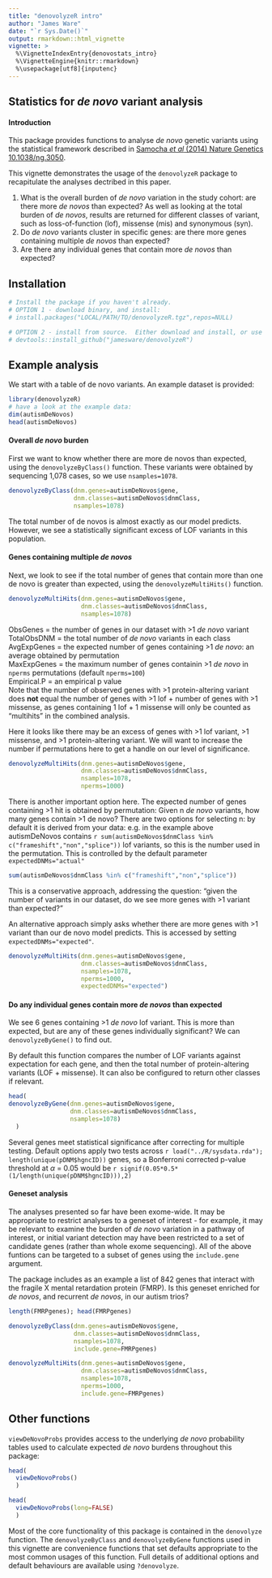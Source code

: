 ```yaml
---
title: "denovolyzeR intro"
author: "James Ware"
date: "`r Sys.Date()`"
output: rmarkdown::html_vignette
vignette: >
  %\VignetteIndexEntry{denovostats_intro}
  %\VignetteEngine{knitr::rmarkdown}
  %\usepackage[utf8]{inputenc}
---
```


## Statistics for *de novo* variant analysis

#### Introduction

This package provides functions to analyse *de novo* genetic variants using the statistical framework described in [Samocha *et al* (2014) Nature Genetics 10.1038/ng.3050](http://www.nature.com/doifinder/10.1038/ng.3050).

This vignette demonstrates the usage of the `denovolyzeR` package to recapitulate the analyses dectribed in this paper.

1. What is the overall burden of *de novo* variation in the study cohort: are there more *de novos* than expected?
  As well as looking at the total burden of *de novos*, results are returned for different classes of variant, such as loss-of-function (lof), missense (mis) and synonymous (syn).
2. Do *de novo* variants cluster in specific genes: are there more genes containing multiple *de novos* than expected?
3. Are there any individual genes that contain more *de novos* than expected?

## Installation
``` r
# Install the package if you haven't already.
# OPTION 1 - download binary, and install:
# install.packages("LOCAL/PATH/TO/denovolyzeR.tgz",repos=NULL)  

# OPTION 2 - install from source.  Either download and install, or use devtools:
# devtools::install_github("jamesware/denovolyzeR")
```

## Example analysis

We start with a table of de novo variants. An example dataset is provided:

``` r
library(denovolyzeR)
# have a look at the example data:
dim(autismDeNovos)
head(autismDeNovos)
```

#### Overall *de novo* burden

First we want to know whether there are more de novos than expected, using the `denovolyzeByClass()` function. These variants were obtained by sequencing 1,078 cases, so we use `nsamples=1078`.


``` r
denovolyzeByClass(dnm.genes=autismDeNovos$gene,
                  dnm.classes=autismDeNovos$dnmClass,
                  nsamples=1078)
```

The total number of de novos is almost exactly as our model predicts.  However, we see a statistically significant excess of LOF variants in this population.

#### Genes containing multiple *de novos* 

Next, we look to see if the total number of genes that contain more than one de novo is greater than expected, using the `denovolyzeMultiHits()` function.

``` r
denovolyzeMultiHits(dnm.genes=autismDeNovos$gene,
                    dnm.classes=autismDeNovos$dnmClass,
                    nsamples=1078)

```

ObsGenes = the number of genes in our dataset with >1 *de novo* variant  
TotalObsDNM = the total number of *de novo* variants in each class  
AvgExpGenes = the expected number of genes containing >1 *de novo*: an average obtained by permutation  
MaxExpGenes = the maximum number of genes containin >1 *de novo* in `nperms` permutations (default `nperms=100`)  
Empirical.P = an empirical p value  
Note that the number of observed genes with >1 protein-altering variant does **not** equal the number of genes with >1 lof + number of genes with >1 missense, as genes containing 1 lof + 1 missense will only be counted as "multihits" in the combined analysis.

Here it looks like there may be an excess of genes with >1 lof variant, >1 missense, and >1 protein-altering variant.  We will want to increase the number if permutations here to get a handle on our level of significance.

``` r
denovolyzeMultiHits(dnm.genes=autismDeNovos$gene,
                    dnm.classes=autismDeNovos$dnmClass,
                    nsamples=1078,
                    nperms=1000)
```

There is another important option here.  The expected number of genes containing >1 hit is obtained by permutation: Given n *de novo* variants, how many genes contain >1 de novo?  There are two options for selecting n: by default it is derived from your data: e.g. in the example above autismDeNovos contains `r sum(autismDeNovos$dnmClass %in% c("frameshift","non","splice"))` lof variants, so this is the number used in the permutation. This is controlled by the default parameter `expectedDNMs="actual"`
``` r
sum(autismDeNovos$dnmClass %in% c("frameshift","non","splice"))
```

This is a conservative approach, addressing the question: "given the number of variants in our dataset, do we see more genes with >1 variant than expected?"

An alternative approach simply asks whether there are more genes with >1 variant than our de novo model predicts.  This is accessed by setting `expectedDNMs="expected"`.

``` r
denovolyzeMultiHits(dnm.genes=autismDeNovos$gene,
                    dnm.classes=autismDeNovos$dnmClass,
                    nsamples=1078,
                    nperms=1000,
                    expectedDNMs="expected")
```

#### Do any individual genes contain more *de novos* than expected

We see 6 genes containing >1 *de novo* lof variant.  This is more than expected, but are any of these genes individually significant?  We can `denovolyzeByGene()` to find out.

By default this function compares the number of LOF variants against expectation for each gene, and then the total number of protein-altering variants (LOF + missense).  It can also be configured to return other classes if relevant.

``` r
head(
denovolyzeByGene(dnm.genes=autismDeNovos$gene,
                 dnm.classes=autismDeNovos$dnmClass,
                 nsamples=1078)
  )
```

Several genes meet statistical significance after correcting for multiple testing.  Default options apply two tests across `r load("../R/sysdata.rda"); length(unique(pDNM$hgncID))` genes, so a Bonferroni corrected p-value threshold at $\alpha$ = 0.05 would be `r signif(0.05*0.5*(1/length(unique(pDNM$hgncID))),2)`

#### Geneset analysis

The analyses presented so far have been exome-wide.  It may be appropriate to restrict analyses to a geneset of interest - for example, it may be relevant to examine the burden of *de novo* variation in a pathway of interest, or initial variant detection may have been restricted to a set of candidate genes (rather than whole exome sequencing).  All of the above funtions can be targeted to a subset of genes using the `include.gene` argument.

The package includes as an example a list of 842 genes that interact with the fragile X mental retardation protein (FMRP).  Is this geneset enriched for *de novos*, and recurrent *de novos*, in our autism trios?

```r
length(FMRPgenes); head(FMRPgenes)

denovolyzeByClass(dnm.genes=autismDeNovos$gene,
                  dnm.classes=autismDeNovos$dnmClass,
                  nsamples=1078,
                  include.gene=FMRPgenes)

denovolyzeMultiHits(dnm.genes=autismDeNovos$gene,
                    dnm.classes=autismDeNovos$dnmClass,
                    nsamples=1078,
                    nperms=1000,
                    include.gene=FMRPgenes)
```

## Other functions

`viewDeNovoProbs` provides access to the underlying *de novo* probability tables used to calculate expected *de novo* burdens throughout this package:

```r
head(
  viewDeNovoProbs()
  )

head(
  viewDeNovoProbs(long=FALSE)
  )
```

Most of the core functionality of this package is contained in the `denovolyze` function.  The `denovolyzeByClass` and `denovolyzeByGene` functions used in this vignette are convenience functions that set defaults appropriate to the most common usages of this function.  Full details of additional options and default behaviours are available using `?denovolyze`.
